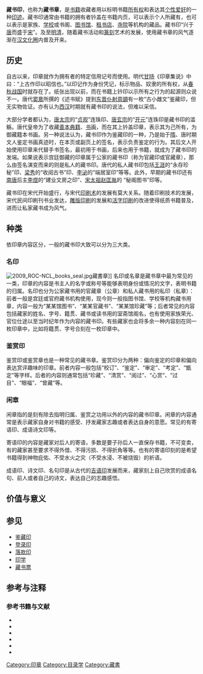 '''藏书印'''，也称为'''藏书章'''，是[[书|书籍]]收藏者用以标明书籍[[所有权|所有权]]和表达其[[个性|个性]][[爱好|爱好]]的一种[[印章|印迹]]。藏书印通常由书籍的拥有者钤盖在书籍内页，可以表示个人所藏有，也可以表示是家族、[[学校|学校]]或书阁、[[图书馆|图书馆]]、[[租书店|租书店]]、[[寺院|寺院]]等机构的藏品。藏书印“兴于[[唐朝|唐]]而盛于[[宋朝|宋]]”。及至[[明朝|明]][[清朝|清]]，随着藏书活动和[[篆刻|篆刻]]艺术的发展，使用藏书章的风气逐渐在[[汉文化圈|汉文化圈]]内普及开来。

==历史==
自古以来，印章就作为拥有者的特定信用记号而使用。明代[[甘旸|甘旸]]《印章集说》中曰：“上古作印以昭信也。”以印记作为身份凭记，标示物品、奴隶的所有权，从[[春秋战国|春秋战国]]时就存在了。纸张出现以前，而在书籍上钤印以示所有之行为的起源则众说不一。唐代[[窦臮|窦臮]]所撰的《述书赋》提到[[东晋|东晋]][[仆射|仆射]][[周顗|周顗]]有一枚“古小雌文”鉴藏印，但无实物佐证。亦有认为[[西汉|西汉]]时期就有藏书印的说法，但难以采信。

大部分学者都认为，[[唐太宗|唐太宗]]的“[[贞观|贞观]]”连珠印、[[唐玄宗|唐玄宗]]的“[[开元|开元]]”连珠印是藏书印的滥觞。唐代皇帝为了收藏[[善本典籍|善本典籍]]、[[书|书]]画，而在其上钤盖印章，表示其为己所有，为御藏籍本书画。另一种说法认为，藏书印作为鉴藏印的一种，乃是始于[[隋朝|隋]]、唐时期文人鉴定书画真迹时，在本页或副页上的签名，表示负责鉴定的行为。其后文人开始使用印章来代替手书签名，最初用于书画，后来也用于书籍，就成为了藏书印的发端。如果说表示宫廷御藏的印章属于公家的藏书印（称为官藏印或官藏章），那么由签名演变而来的则是私人的藏书印。唐代的私人藏书印包括[[王涯|王涯]]的“永存珍秘”印、[[梁秀|梁秀]]的“收阅古书”印、[[李泌|李泌]]的“端居室印”等等。此外，早期的藏书印还有[[南唐|南唐]]后主[[李煜|李煜]]的“建业文房之印”、[[宋太祖|宋太祖]][[赵匡胤|赵匡胤]]的 “秘阁图书”印等。

藏书印在宋代开始盛行，与宋代[[印刷术|印刷术]]的发展有莫大关系。随着印刷技术的发展，宋代民间印刷刊书业发达，[[雕版印刷|雕版印刷]]的发展和[[活字印刷|活字印刷]]的改进使得纸质书籍普及，进而让私家藏书成为风气。

==种类==
依印章内容区分，一般的藏书印大致可以分为三大类。
===名印===
[[File:2009_ROC-NCL_books_seal.jpg|thumb]]藏書章]]
名印或名章是藏书章中最为常见的一类，印章的内容是书主人的名字或称号等能够表明身份或情况的文字，表明书籍的归属。名印也分为公家藏书用的官藏章（公章）和私人藏书用的私印（私章）：前者一般是宫廷或官府藏书机构使用，现今则一般指图书馆、学校等机构藏书用章，内容一般为“某某馆图书”、“某某官藏书”、“某某馆珍藏”等；后者常见的内容包括藏家的姓名、字号、籍贯、藏书或读书用的室斋馆阁名，也有使用家族荣光、官位仕途以至当时纪年作为内容的藏书印。有些藏家也会将多余一种内容刻在同一枚印章中，比如将籍贯、字号合刻在一枚印章中。

===鉴赏印===
鉴赏印或鉴赏章也是一种常见的藏书章。鉴赏印分为两种：偏向鉴定的印章和偏向表达赏评趣味的印章。前者内容一般包括“校订”、“鉴定”、“审定”、“考定”、“甑定”等字样。后者的内容则通常包括“珍藏”、“清赏”、“阅过”、“心赏”、“过目”、“眼福”、“曾藏”等。
===闲章===
闲章指的是刻有除去指明归属、鉴赏之功用以外的内容的藏书印章。闲章的内容通常是表示藏家自身对书籍的感受、抒发藏家志趣或者表达自身的意愿。常见的有寄语印、成语诗文印等。

寄语印的内容是藏家对后人的寄语，多数是要子孙后人一直保存书籍，不可变卖，有的藏家甚至要求不得外借、不得污损、不得折角等等。也有的寄语印刻的是希望书籍得到神物庇佑、不受水火之灾（不受水浸、不被烧毁）的祈语。

成语印、诗文印、名句印是从古代的[[吉语印|吉语印]]发展而来，藏家刻上自己欣赏的成语名句、前人或者自己的诗文，表达自己的志趣感悟。

==价值与意义==

==参见==
*[[鉴藏印|鉴藏印]]
*[[登录印|登录印]]
*[[落款印|落款印]]
*[[印学|印学]]
*[[藏书票|藏书票]]

==参考与注释==
===参考书籍与文献===
*{{cite book|author=邓散木|title=《篆刻学》|year=1979|location=北京|publisher=人民美术出版社|language=zh}}
*{{cite book|author=刘江|title=《中国印章艺术史》|year=2005|publisher=西泠印社出版社|language=zh}}
*{{cite book|author=王廷洽|title=《中国古代印章史》|year=2006|publisher=上海人民出版社|language=zh}}
*{{cite journal|author=范开宏|title=《漫话藏书章》|journal=《山东图书馆季刊》|year=2002|issue=1|language=zh}}
*{{cite journal|author=霍曼丽|title=《藏书印的内容及价值》|journal=《图书情报》|year=2004|issue=2|language=zh}}
*{{cite journal|author=华济芬|title=《藏书章究竟始于何时？》|journal=《江西图书馆学刊》|year=|volume=34|issue=4|language=zh}}

[[Category:印章|Category:印章]]
[[Category:目录学|Category:目录学]]
[[Category:藏書|Category:藏書]]